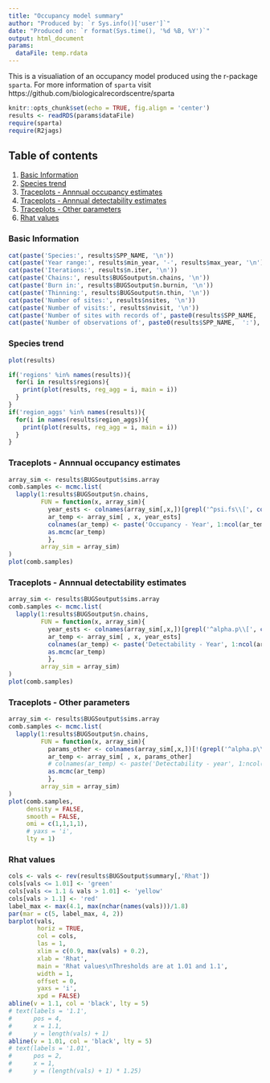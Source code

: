```yaml
---
title: "Occupancy model summary"
author: "Produced by: `r Sys.info()['user']`"
date: "Produced on: `r format(Sys.time(), '%d %B, %Y')`"
output: html_document
params:
  dataFile: temp.rdata
---
```


This is a visualiation of an occupancy model produced using the r-package `sparta`. For more information of `sparta` visit https://github.com/biologicalrecordscentre/sparta

```r
knitr::opts_chunk$set(echo = TRUE, fig.align = 'center')
results <- readRDS(params$dataFile)
require(sparta)
require(R2jags)
```

## Table of contents

1. [Basic Information](#Basic_Information)
2. [Species trend](#Species_trend)
3. [Traceplots - Annnual occupancy estimates](#Traceplots_Annnual_occupancy_estimates)
4. [Traceplots - Annnual detectability estimates](#Traceplots_Annnual_detectability_estimates)
5. [Traceplots - Other parameters](#Traceplots_Other_parameters)
6. [Rhat values](#Rhat_values)

### Basic Information {#Basic_Information}

```r
cat(paste('Species:', results$SPP_NAME, '\n'))
cat(paste('Year range:', results$min_year, '-', results$max_year, '\n'))
cat(paste('Iterations:', results$n.iter, '\n'))
cat(paste('Chains:', results$BUGSoutput$n.chains, '\n'))
cat(paste('Burn in:', results$BUGSoutput$n.burnin, '\n'))
cat(paste('Thinning:', results$BUGSoutput$n.thin, '\n'))
cat(paste('Number of sites:', results$nsites, '\n'))
cat(paste('Number of visits:', results$nvisit, '\n'))
cat(paste('Number of sites with records of', paste0(results$SPP_NAME,  ':'), results$species_sites), '\n')
cat(paste('Number of observations of', paste0(results$SPP_NAME,  ':'), sum(results$species_observations), '\n'))
```

### Species trend {#Species_trend}

```r
plot(results)

if('regions' %in% names(results)){
  for(i in results$regions){
    print(plot(results, reg_agg = i, main = i))
  }
}
if('region_aggs' %in% names(results)){
  for(i in names(results$region_aggs)){
    print(plot(results, reg_agg = i, main = i))
  }
}
```

### Traceplots - Annnual occupancy estimates {#Traceplots_Annnual_occupancy_estimates}

```r
array_sim <- results$BUGSoutput$sims.array
comb.samples <- mcmc.list(
  lapply(1:results$BUGSoutput$n.chains,
         FUN = function(x, array_sim){
           year_ests <- colnames(array_sim[,x,])[grepl('^psi.fs\\[', colnames(array_sim[,x,]))]
           ar_temp <- array_sim[ , x, year_ests]
           colnames(ar_temp) <- paste('Occupancy - Year', 1:ncol(ar_temp))
           as.mcmc(ar_temp)
           },
         array_sim = array_sim)
)
plot(comb.samples)
```


### Traceplots - Annnual detectability estimates {#Traceplots_Annnual_detectability_estimates}

```r
array_sim <- results$BUGSoutput$sims.array
comb.samples <- mcmc.list(
  lapply(1:results$BUGSoutput$n.chains,
         FUN = function(x, array_sim){
           year_ests <- colnames(array_sim[,x,])[grepl('^alpha.p\\[', colnames(array_sim[,x,]))]
           ar_temp <- array_sim[ , x, year_ests]
           colnames(ar_temp) <- paste('Detectability - Year', 1:ncol(ar_temp))
           as.mcmc(ar_temp)
           },
         array_sim = array_sim)
)
plot(comb.samples)
```

### Traceplots - Other parameters {#Traceplots_Other_parameters}

```r
array_sim <- results$BUGSoutput$sims.array
comb.samples <- mcmc.list(
  lapply(1:results$BUGSoutput$n.chains,
         FUN = function(x, array_sim){
           params_other <- colnames(array_sim[,x,])[!(grepl('^alpha.p\\[', colnames(array_sim[,x,])) | grepl('^psi.fs\\[', colnames(array_sim[,x,])))]
           ar_temp <- array_sim[ , x, params_other]
           # colnames(ar_temp) <- paste('Detectability - year', 1:ncol(ar_temp))
           as.mcmc(ar_temp)
           },
         array_sim = array_sim)
)
plot(comb.samples,
     density = FALSE,
     smooth = FALSE,
     omi = c(1,1,1,1),
     # yaxs = 'i',
     lty = 1)
```

### Rhat values {#Rhat_values}

```r

cols <- vals <- rev(results$BUGSoutput$summary[,'Rhat'])
cols[vals <= 1.01] <- 'green'
cols[vals <= 1.1 & vals > 1.01] <- 'yellow'
cols[vals > 1.1] <- 'red'
label_max <- max(4.1, max(nchar(names(vals)))/1.8)
par(mar = c(5, label_max, 4, 2))
barplot(vals,
        horiz = TRUE,
        col = cols,
        las = 1,
        xlim = c(0.9, max(vals) + 0.2),
        xlab = 'Rhat',
        main = 'Rhat values\nThresholds are at 1.01 and 1.1',
        width = 1,
        offset = 0,
        yaxs = 'i',
        xpd = FALSE)
abline(v = 1.1, col = 'black', lty = 5)
# text(labels = '1.1',
#      pos = 4,
#      x = 1.1,
#      y = length(vals) + 1)
abline(v = 1.01, col = 'black', lty = 5)
# text(labels = '1.01',
#      pos = 2,
#      x = 1,
#      y = (length(vals) + 1) * 1.25)
```